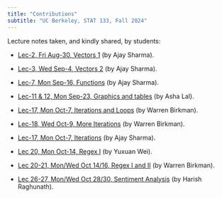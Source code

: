 ```yaml
---
title: "Contributions"
subtitle: "UC Berkeley, STAT 133, Fall 2024"
---
```


Lecture notes taken, and kindly shared, by students:

- <a href="lecnotes/lec2-vectors1-by-ajay-sharma.pdf" target="_blank">Lec-2, Fri Aug-30, Vectors 1</a> (by Ajay Sharma).

- <a href="lecnotes/lec3-vectors2-by-ajay-sharma.pdf" target="_blank">Lec-3, Wed Sep-4, Vectors 2</a> (by Ajay Sharma).

- <a href="lecnotes/lec7-functions-by-ajay-sharma.pdf" target="_blank">Lec-7, Mon Sep-16, Functions</a> (by Ajay Sharma).

- <a href="lecnotes/lec11-12-tables-graphics-by-asha-lal.pdf" target="_blank">Lec-11 & 12, Mon Sep-23, Graphics and tables</a> (by Asha Lal).

- <a href="lecnotes/lec17-iterations-and-loops-by-warren-birkman.pdf" target="_blank">Lec-17, Mon Oct-7, Iterations and Loops</a> (by Warren Birkman).

- <a href="lecnotes/lec18-more-iterations-by-warren-birkman.pdf" target="_blank">Lec-18, Wed Oct-9, More Iterations</a> (by Warren Birkman).

- <a href="lecnotes/lec17-iterations-by-ajay-sharma.pdf" target="_blank">Lec-17, Mon Oct-7, Iterations</a> (by Ajay Sharma).

- <a href="lecnotes/lec20-regex1-by-yuxuan-wei.pdf" target="_blank">Lec 20, Mon Oct-14, Regex I</a> (by Yuxuan Wei).

- <a href="lecnotes/lec20-21-regex1-by-warren-birkman.pdf" target="_blank">Lec 20-21, Mon/Wed Oct 14/16, Regex I and II</a> (by Warren Birkman).

- <a href="lecnotes/lec26-27-sentiment-analysis-by-harish-raghunath.pdf" target="_blank">Lec 26-27, Mon/Wed Oct 28/30, Sentiment Analysis</a> (by Harish Raghunath).

